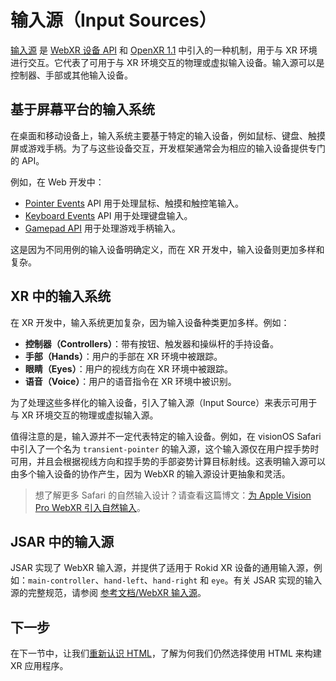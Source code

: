 # 输入源（Input Sources）

[输入源][Input Sources] 是 [WebXR 设备 API][WebXR Device API] 和 [OpenXR 1.1][OpenXR 1.1] 中引入的一种机制，用于与 XR 环境进行交互。它代表了可用于与 XR 环境交互的物理或虚拟输入设备。输入源可以是控制器、手部或其他输入设备。

[OpenXR 1.1]: https://registry.khronos.org/OpenXR/specs/1.1/html/xrspec.html#input  
[WebXR Device API]: https://developer.mozilla.org/en-US/docs/Web/API/WebXR_Device_API  
[Input Sources]: https://developer.mozilla.org/en-US/docs/Web/API/WebXR_Device_API/Inputs#input_sources  

## 基于屏幕平台的输入系统

在桌面和移动设备上，输入系统主要基于特定的输入设备，例如鼠标、键盘、触摸屏或游戏手柄。为了与这些设备交互，开发框架通常会为相应的输入设备提供专门的 API。

例如，在 Web 开发中：
- [Pointer Events][] API 用于处理鼠标、触摸和触控笔输入。
- [Keyboard Events][] API 用于处理键盘输入。
- [Gamepad API][] 用于处理游戏手柄输入。

这是因为不同用例的输入设备明确定义，而在 XR 开发中，输入设备则更加多样和复杂。

[Pointer Events]: https://developer.mozilla.org/en-US/docs/Web/API/Pointer_events  
[Keyboard Events]: https://developer.mozilla.org/en-US/docs/Web/API/KeyboardEvent  
[Gamepad API]: https://developer.mozilla.org/en-US/docs/Web/API/Gamepad_API

## XR 中的输入系统

在 XR 开发中，输入系统更加复杂，因为输入设备种类更加多样。例如：

- **控制器（Controllers）**：带有按钮、触发器和操纵杆的手持设备。
- **手部（Hands）**：用户的手部在 XR 环境中被跟踪。
- **眼睛（Eyes）**：用户的视线方向在 XR 环境中被跟踪。
- **语音（Voice）**：用户的语音指令在 XR 环境中被识别。

为了处理这些多样化的输入设备，引入了输入源（Input Source）来表示可用于与 XR 环境交互的物理或虚拟输入源。

值得注意的是，输入源并不一定代表特定的输入设备。例如，在 visionOS Safari 中引入了一个名为 `transient-pointer` 的输入源，这个输入源仅在用户捏手势时可用，并且会根据视线方向和捏手势的手部姿势计算目标射线。这表明输入源可以由多个输入设备的协作产生，因为 WebXR 的输入源设计更抽象和灵活。

> 想了解更多 Safari 的自然输入设计？请查看这篇博文：[为 Apple Vision Pro WebXR 引入自然输入](https://webkit.org/blog/15162/introducing-natural-input-for-webxr-in-apple-vision-pro/)。

## JSAR 中的输入源

JSAR 实现了 WebXR 输入源，并提供了适用于 Rokid XR 设备的通用输入源，例如：`main-controller`、`hand-left`、`hand-right` 和 `eye`。有关 JSAR 实现的输入源的完整规范，请参阅 [参考文档/WebXR 输入源](./references/webxr-input-sources)。

## 下一步

在下一节中，让我们[重新认识 HTML](./basic-concepts/recap-of-html)，了解为何我们仍然选择使用 HTML 来构建 XR 应用程序。
